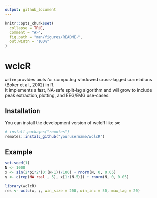 ```yaml
---
output: github_document
---
```


```r
knitr::opts_chunk$set(
  collapse = TRUE,
  comment = "#>",
  fig.path = "man/figures/README-",
  out.width = "100%"
)
```

# wclcR

<!-- badges: start -->
<!-- badges: end -->

`wclcR` provides tools for computing windowed cross-lagged correlations (Boker et al., 2002) in R.  
It implements a fast, NA-safe split-lag algorithm and will grow to include peak extraction, plotting, and EEG/EMG use-cases.

## Installation

You can install the development version of wclcR like so:

``` r
# install.packages("remotes")
remotes::install_github("yourusername/wclcR")
```

## Example

```r
set.seed(1)
N <- 1000
x <- sin(2*pi*2*(0:(N-1))/100) + rnorm(N, 0, 0.05)
y <- c(rep(NA_real_, 5), x[1:(N-5)]) + rnorm(N, 0, 0.05)

library(wclcR)
res <- wclc(x, y, win_size = 200, win_inc = 50, max_lag = 20)
```
